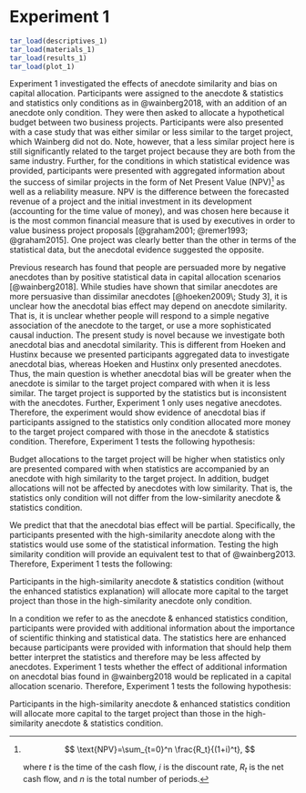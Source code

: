 # Experiment 1 {#anecdotes-1}

```r
tar_load(descriptives_1)
tar_load(materials_1)
tar_load(results_1)
tar_load(plot_1)
```

Experiment 1 investigated the effects of anecdote similarity and bias on capital
allocation. Participants were assigned to the anecdote & statistics and
statistics only conditions as in @wainberg2018, with an addition of an anecdote
only condition. They were then asked to allocate a hypothetical budget between
two business projects. Participants were also presented with a case study that
was either similar or less similar to the target project, which Wainberg did not
do. Note, however, that a less similar project here is still significantly
related to the target project because they are both from the same industry.
Further, for the conditions in which statistical evidence was provided,
participants were presented with aggregated information about the success of
similar projects in the form of Net Present Value (NPV)[^npv] as well as a
reliability measure. NPV is the difference between the forecasted revenue of a
project and the initial investment in its development (accounting for the time
value of money), and was chosen here because it is the most common financial
measure that is used by executives in order to value business project proposals
[@graham2001; @remer1993; @graham2015]. One project was clearly better than the
other in terms of the statistical data, but the anecdotal evidence suggested the
opposite.

[^npv]:
    $$
    \text{NPV}=\sum_{t=0}^n \frac{R_t}{(1+i)^t},
    $$

    where $t$ is the time of the cash flow, $i$ is the discount rate, $R_t$ is the
    net cash flow, and $n$ is the total number of periods.

Previous research has found that people are persuaded more by negative anecdotes
than by positive statistical data in capital allocation scenarios
[@wainberg2018]. While studies have shown that similar anecdotes are more
persuasive than dissimilar anecdotes [@hoeken2009\; Study 3], it is unclear how
the anecdotal bias effect may depend on anecdote similarity. That is, it is
unclear whether people will respond to a simple negative association of the
anecdote to the target, or use a more sophisticated causal induction. The
present study is novel because we investigate both anecdotal bias and anecdotal
similarity. This is different from Hoeken and Hustinx because we presented
participants aggregated data to investigate anecdotal bias, whereas Hoeken and
Hustinx only presented anecdotes. Thus, the main question is whether anecdotal
bias will be greater when the anecdote is similar to the target project compared
with when it is less similar. The target project is supported by the statistics
but is inconsistent with the anecdotes. Further, Experiment 1 only uses negative
anecdotes. Therefore, the experiment would show evidence of anecdotal bias if
participants assigned to the statistics only condition allocated more money to
the target project compared with those in the anecdote & statistics condition.
Therefore, Experiment 1 tests the following hypothesis:

::: {.hypothesis #anecdote-similarity-anecdotes-1 name="anecdotal bias depends on the similarity of negative anecdotes" echo=TRUE}
Budget allocations to the target project will be higher when statistics only are
presented compared with when statistics are accompanied by an anecdote with high
similarity to the target project. In addition, budget allocations will not be
affected by anecdotes with low similarity. That is, the statistics only
condition will not differ from the low-similarity anecdote & statistics
condition.
:::

We predict that that the anecdotal bias effect will be partial. Specifically,
the participants presented with the high-similarity anecdote along with the
statistics would use some of the statistical information. Testing the high
similarity condition will provide an equivalent test to that of @wainberg2013.
Therefore, Experiment 1 tests the following:

::: {.hypothesis #statistics-anecdotes-1 name="effect of statistics for negative anecdotes" echo=TRUE}
Participants in the high-similarity anecdote & statistics condition (without the
enhanced statistics explanation) will allocate more capital to the target
project than those in the high-similarity anecdote only condition.
:::

In a condition we refer to as the anecdote & enhanced statistics condition,
participants were provided with additional information about the importance of
scientific thinking and statistical data. The statistics here are enhanced
because participants were provided with information that should help them better
interpret the statistics and therefore may be less affected by anecdotes.
Experiment 1 tests whether the effect of additional information on anecdotal
bias found in @wainberg2018 would be replicated in a capital allocation
scenario. Therefore, Experiment 1 tests the following hypothesis:

::: {.hypothesis #enhanced-statistics-anecdotes-1 name="effect of enhanced statistics for negative anecdotes" echo=TRUE}
Participants in the high-similarity anecdote & enhanced statistics condition
will allocate more capital to the target project than those in the
high-similarity anecdote & statistics condition.
:::
